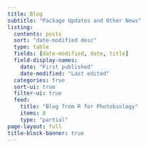 ```yaml
---
title: Blog
subtitle: "Package Updates and Other News"
listing:
  contents: posts
  sort: "date-modified desc"
  type: table
  fields: [date-modified, date, title]
  field-display-names:
    date: "First published"
    date-modified: "Last edited"  
  categories: true
  sort-ui: true
  filter-ui: true
  feed: 
    title: "Blog from R for Photobiology" 
    items: 8
    type: "partial"
page-layout: full
title-block-banner: true
---
```

